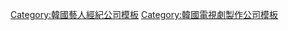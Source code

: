 {{Navbox
|name   = Huayi Brothers Entertainment
|title  = Huayi Brothers Entertainment
|titlestyle = background-color:#F5F5F5;
|style      = background:#fdfdfd;
|groupstyle = background:#ddddff;
|liststyle  = background::transparent;
|listclass = hlist

|group1 = 代表
|list1  =
* 沈正雲

|group2 = 旗下藝人
|list2  =
*{{link-ko|金民哲|김민재 (1979년)}}
*[[金相浩]]
*[[金盛吳]]
*[[金允錫]]
*{{link-ko|金允泰|김윤태}}
*[[劉慶秀]]
*{{link-ko|柳成祿|류성록}}
*[[呂義柱]]
*[[閔鎮雄]]
*[[健一|朴健一]]
*[[宋詩曦]]
*[[申柱煥]]
*[[嚴泰雄]]
*[[柳承穆]]
*[[李善鎬]]
*[[李秀雄]]
*林在赫
*{{link-ko|張明峽|장명갑}}
*{{link-ko|張赫鎮|장혁진 (배우)}}
*[[周元 (韓國)|周元]]
*[[朱鎮模 (1958年)|朱鎮模]]
*[[朱鎮模]]
*[[池允浩]]
*[[千正明]]
*[[崔正煥]]
*[[崔泰俊]]
*[[韓宰厚]]
*{{link-ko|黃在烈|황재열}}
*[[姜星]]
*[[吉海妍]]
*[[金玉彬]]
*金智慧
*[[金惠鈺]]
*[[朴世婉]]
*[[朴珠美]]
*[[朴慧秀]]
*{{link-ko|裴珉廷|배민정}}
*[[徐令姬]]
*{{link-ko|宋湘恩|송상은}}
*[[秀愛]]
*{{link-ko|吳妍兒|오연아}}
*[[吳賢慶]]
*吳慧秀
*[[李多熙 (演員)|李多熙]]
*[[林智妍]]
*林賢珠
*[[張姬領]]
*[[鄭多彬 (2000年)|鄭多彬]]
*[[蔡舒辰]]
*[[河戀姝]]
*黃寶雲
*[[黃雨瑟惠]]
*[[朴寶藍]]
*廉俞利
*{{link-ko|音文碩SIC|SIC (가수)}}

|group3 = 電視劇製作
|list3  =
*[[皇太子的王子 (電視劇)|皇太子的王子]]
*{{link-ko|漫畫英雄 – ToonDraShow之清純家族|웹툰히어로 툰드라쇼}}
*[[好運羅曼史]]
*[[我的野蠻女友 (韓國電視劇)|我的野蠻女友]]
*[[君主－假面的主人]]
*[[20世紀少男少女]]
*[[朝鮮生存記]]
}}
<noinclude>
[[Category:韓國藝人經紀公司模板]]
[[Category:韓國電視劇製作公司模板]]
</noinclude>